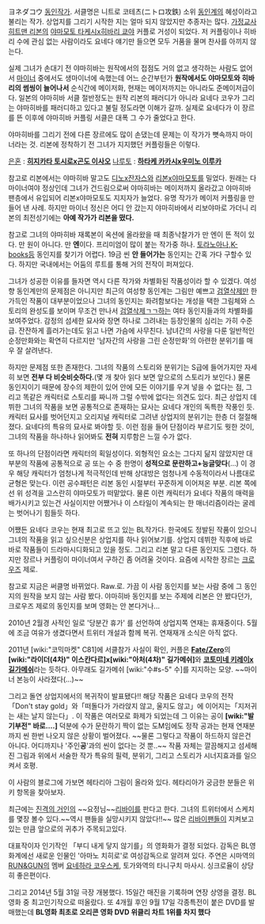 ヨネダコウ
[[동인작가]]. 서클명은 니트로 코테츠(ニトロ攻鉄) 소위 [[동인]]계의 혜성이라고 불리는 작가. 상업지를 그리기 시작한 지는 얼마 되지 않았지만 추종자는 많다.
[[가정교사 히트맨 리본]]의 [[야마모토 타케시]]x[[히바리 쿄야]] 커플로 거성이 되었다. 저 커플링이나 히바리 수에 관심 없는 사람이라도 요네다 얘기만 들으면 모두 거품을 물며 찬사를 아끼지 않는다. 

실제 그녀가 손대기 전 야마히바는 원작에서의 접점도 거의 없고 생각하는 사람도 없어서 [[마이너]] 중에서도 생마이너에 속했는데 어느 순간부턴가 '''원작에서도 야마모토와 히바리의 썸씽이 늘어나서''' 순식간에 메이저화, 현재는 메이저까지는 아니라도 준메이저급이다. 일본의 야마히바 서클 절반정도는 원작 리본의 패러디가 아니라 요네다 코우가 그리는 야마히바를 패러디하고 있다고 불릴 정도라면 이해가 갈까. 실제로 요네다가 이 장르를 뜬 이후에 야마히바 커플링 서클은 대폭 그 수가 줄었다고 한다.

야마히바를 그리기 전에 다른 장르에도 많이 손댔는데 문제는 이 작가가 뼛속까지 마이너라는 것. 리본에 정착하기 전 그녀가 지지했던 커플링들은 이렇다.

[[은혼]] : '''[[히지카타 토시로]]x[[곤도 이사오]]'''
[[나루토]] : '''[[하타케 카카시]]x[[우미노 이루카]]'''

참고로 리본에서는 야마히바 말고도 [[디노]]x[[잔자스]]와 [[리본]]x야마모토를 밀었다. 원래는 다 마이너여야 정상인데 그녀가 건드림으로써 야마히바는 메이저까지 올라갔고 야마히바 팬층에서 유입되어 리본x야마모토도 지지자가 늘었다. 유명 작가가 메이저 커플링을 만들어 낸 사례. 하지만 마이너 정신은 어디 안 갔는지 야마히바에서 리보야마로 가더니 리본의 최전성기에는 '''아예 작가가 리본을 떴다.'''

참고로 그녀의 야마히바 재록본이 옥션에 올라왔을 때 최종낙찰가가 만 엔이 뜬 적이 있다. 만 원이 아니다. 만 '''엔'''이다. 프리미엄이 많이 붙는 작가중 하나. [[토라노아나]],[[K-books]]등 동인지를 찾기가 어렵다. 19금 씬 '''안 들어가는''' 동인지는 간혹 가다 구할수 있다. 하지만 국내에서는 어둠의 루트를 통해 거의 전작이 퍼져있다.

그녀가 성공한 이유를 들자면 역시 다른 작가와 차별화된 작품성이라 할 수 있겠다. 여성향 동인계만의 문제점은 아니지만 최근의 여성향 동인계는 그림만 예쁘고 [[검열삭제]]만 한가득인 작품이 대부분이었으나 그녀의 동인지는 화려함보다는 개성을 택한 그림체와 스토리의 완성도를 보이며 무조건 만나서 [[검열삭제]]ㄱㄱ하는 여타 동인지들과의 차별화를 보여주었다. 감정의 섬세한 묘사와 장면 하나로 그려내는 등장인물의 심리는 가히 수준급. 잔잔하게 흘러가는데도 읽고 나면 가슴에 사무친다. 남녀간의 사랑을 다룬 일반적인 순정만화와는 확연히 다르지만 '남자간의 사랑을 그린 순정만화'의 아련한 분위기를 매우 잘 살려낸다.


하지만 문제점 또한 존재한다. 그녀의 작품의 스토리와 분위기는 S급에 들어가지만 자세히 보면 '''전부 다 비슷비슷하다.'''(몇 개 찾아 읽다 보면 앞으로의 스토리가 보인다.) 물론 동인지이기 때문에 장수의 제한이 있어 안에 모든 이야기를 우겨 넣을 수 없다는 점, 그리고 똑같은 캐릭터로 스토리를 짜니까 그럴 수밖에 없다는 의견도 있다. 최근 상업지 데뷔한 그녀의 작품을 보면 공통적으로 존재하는 묘사는 요네다 개인의 독특한 작풍인 듯. 캐릭터 묘사를 벗어던지고 오리지널 캐릭터로 그려낸 상업지의 분위기는 한층 더 절절해졌다. 요네다의 특유의 묘사로 봐야할 듯. 이런 점을 들어 단점이라 부르기도 뭣한 것이, 그녀의 작품을 하나하나 읽어봐도 '''전혀''' 지루함은 느낄 수가 없다.

또 하나의 단점이라면 캐릭터의 획일성이다. 외형적인 요소는 그다지 닮지 않았지만 대부분의 작품에 공통적으로 공 또는 수 중 한명이 '''성적으로 문란하고+능글맞다'''(…) 이 경우 해당 캐릭터가 엄청나게 적극적인데 반해 상대방은 엄청나게 수동적이라서 나름대로 균형은 맞는다. 이런 공수패턴은 리본 동인 시절부터 꾸준하게 이어져온 부분. 리본 쪽에선 위 성격을 고스란히 야마모토가 떠맡았다. 물론 이런 캐릭터가 요네다 작품의 매력을 배가시키고 있는건 사실이지만 어쨌거나 이 스타일이 계속되는 한 매너리즘이라는 굴레는 벗어나기 힘들듯 하다.

어쨌든 요네다 코우는 현재 최고로 뜨고 있는 BL작가다. 한국에도 정발된 작품이 있으니 그녀의 작품을 읽고 싶으신분은 상업지를 하나 읽어보기를. 상업지 데뷔한 직후에 바로바로 작품들이 드라마시디화되고 있을 정도. 그리고 리본 말고 다른 동인지도 그렸다. 하지만 장르나 커플링이 마이너여서 구하긴 좀 어려울 것이다. 요즘에 시작한 장르는 [[크로우즈]] 제로. 

참고로 지금은 써클명 바뀌었다. Raw.로. 가끔 이 사람 동인지를 보는 사람 중에 그 동인지의 원작을 보지 않는 사람 봤다. 야마히바 동인지를 보는 주제에 리본은 안 봤다던가, 크로우즈 제로의 동인지를 보며 영화는 안 본다거나...

2010년 2월경 사적인 일로 '당분간 휴가' 를 선언하여 상업지쪽 연재는 휴재중이다. 5월에 조금 여유가 생겼다면서 트위터 개설과 함께 복귀. 연재재개 소식은 아직 없다.

2011년 [wiki:"코믹마켓" C81]에 서클참가 사실이 확인, 커플은 '''[[Fate/Zero]]'''의 '''[wiki:"라이더(4차)" 이스칸다르]x[wiki:"아처(4차)" 길가메쉬]'''와 '''[[코토미네 키레이]]x길가메쉬'''라는 듯하다. 아무래도 길가메쉬 [wiki:"수#s-5" 수]를 지지하는 모양. ~~마이너 본능이 사라졌다(…)~~

그리고 돌연 상업지에서의 복귀작이 발표됐다!! 해당 작품은 요네다 코우의 전작 「Don't stay gold」와「떠돌다가 가라앉지 않고, 울지도 않고」에 이어지는「지저귀는 새는 날지 않는다」. 이 작품은 여러모로 화제가 되었는데 그 이유는 공이 '''[wiki:"발기부전" 바로….]''' 덕분에 수가 문란하기 짝이 없는 도M임에도 정작 공과는 현재 연재분까지 씬 한번 나오지 않은 상황이 벌어졌다. ~~물론 그렇다고 작품이 하드하지 않은건 아니다. 어디까지나 '주인'''공''''과의 씬이 없다는 것 뿐..~~ 작품 자체는 깔끔해지고 섬세해진 그림과 위에서 서술한 작가 특유의 필력, 분위기, 그리고 스토리가 시너지효과를 일으켜서 호평.

이 사람의 블로그에 가보면 헤타리아 그림이 올라와 있다. 헤타리아가 궁금한 분들은 위키 항목을 찾아보자.

최근에는 [[진격의 거인]]의 ~~요정님~~[[리바이]]를 판다고 한다. 그녀의 트위터에서 스케치를 몇장 볼수 있다.~~역시 팬들을 실망시키지 않았다!!~~ 많은 [[리바이]]팬들이 지켜보고 있는 만큼 앞으로의 귀추가 주목되고있다.

대표작이자 인기작인 「부디 내게 닿지 않기를」의 영화화가 결정 되었다. 감독은 BL영화계에선 새로운 인물인 '아마노 치히로'로 여성감독으로 알려져 있다. 주연은 시마역의 [[RUN&GUN]]의 멤버 [[요네하라 코우스케]], 토가와역의 타니구치 마사시. 싱크로율이 상당히 좋은편이다. 

그리고 2014년 5월 31일 극장 개봉했다. 15일간 매진을 기록하며 연장 상영을 결정. BL영화 중 최고인기작으로 떠올랐다. 또 4개월 후인 9월 17일 각종특전이 붙은 DVD를 발매했는데 '''BL영화 최초로 오리콘 영화 DVD 위클리 차트 1위를 차지 했다'''
